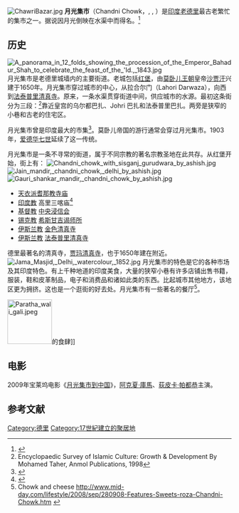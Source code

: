 {{Coord|28.656|N|77.231|E|region:IN-DL_type:landmark_scale:50|display=title}}  
[[Image:ChawriBazar.jpg|thumb]]
'''月光集市'''（Chandni Chowk，{{lang-hi|चाँदनी चौक}}, {{lang-ur|{{Nastaliq|چاندنی چوک}}}}, {{lang-pa|ਚਾਂਦਨੀ ਚੌਂਕ}}）是[[印度|印度]][[老德里|老德里]]最古老繁忙的集市之一。据说因月光倒映在水渠中而得名。<ref>{{Cite web |url=http://www.chillibreeze.com/articles/ACulinaryCruise.asp |title=Chandni Chowk |access-date=2011-06-23 |archive-url=https://web.archive.org/web/20131021021156/http://www.chillibreeze.com/articles/ACulinaryCruise.asp |archive-date=2013-10-21 |dead-url=yes }}</ref>

== 历史 ==
[[File:A_panorama_in_12_folds_showing_the_procession_of_the_Emperor_Bahadur_Shah_to_celebrate_the_feast_of_the_'Id.,_1843.jpg|thumb]]
月光集市是老德里城墙内的主要街道。老城包括[[红堡|红堡]]，由[[莫卧儿王朝|莫卧儿王朝]]皇帝[[沙贾汗|沙贾汗]]兴建于1650年。月光集市穿过城市的中心，从拉合尔门（Lahori Darwaza），向西到[[法泰普里清真寺|法泰普里清真寺]]。原来，一条水渠贯穿街道中间，供应城市的水源。最初这条街分为三段：<ref>Encyclopaedic Survey of Islamic Culture: Growth & Development
By Mohamed Taher, Anmol Publications, 1998</ref>靠近皇宫的乌尔都巴扎、Johri 巴扎和法泰普里巴扎。两旁是狭窄的小巷和古老的住宅区。

月光集市曾是印度最大的市集<ref>{{Cite web |url=http://www.columbia.edu/itc/mealac/pritchett/00routesdata/1600_1699/shahjahanabad/chandnichauk/chandnichauk.html |title=Chandni Chowk Scenes from 1814-1876 |access-date=2011-06-23 |archive-date=2018-08-14 |archive-url=https://web.archive.org/web/20180814034711/http://www.columbia.edu/itc/mealac/pritchett/00routesdata/1600_1699/shahjahanabad/chandnichauk/chandnichauk.html |dead-url=no }}</ref>。莫卧儿帝国的游行通常会穿过月光集市。1903年，[[爱德华七世|爱德华七世]]延续了这一传统。  

月光集市是一条不寻常的街道，属于不同宗教的著名宗教圣地在此共存。从红堡开始，街上有： 
[[File:Chandni_chowk_with_sisganj_gurudwara_by_ashish.jpg|thumb]]
[[File:Jain_mandir,_chandni_chowk,_delhi_by_ashish.jpg|thumb]]
[[File:Gauri_shankar_mandir,_chandni_chowk_by_ashish.jpg|thumb]]
* [[天衣派耆那教寺庙|天衣派耆那教寺庙]]
* [[印度教|印度教]] 高里三喀庙<ref name=pilgrimage>{{Cite web|url=http://d2i.in/visit/Gauri-Shankar-Temple_Chandni-Chowk_Delhi-NCR_Pilgrimage/2665|title=Gauri Shankar Temple|deadurl=yes|archiveurl=https://web.archive.org/web/20110721154515/http://d2i.in/visit/Gauri-Shankar-Temple_Chandni-Chowk_Delhi-NCR_Pilgrimage/2665|archivedate=2011年7月21日|df=}}</ref>
* [[基督教|基督教]] [[中央浸信会_(德里)|中央浸信会]]
* [[锡克教|锡克教]] [[希斯甘吉谒师所|希斯甘吉谒师所]]
* [[伊斯兰教|伊斯兰教]] [[金色清真寺|金色清真寺]]
* [[伊斯兰教|伊斯兰教]] [[法泰普里清真寺|法泰普里清真寺]]

德里最著名的清真寺，[[贾玛清真寺|贾玛清真寺]]，也于1650年建在附近。
[[Image:Jama_Masjid,_Delhi,_watercolour,_1852.jpg|left]]
月光集市的特色是它的各种市场及其印度特色。有上千种地道的印度美食，大量的狭窄小巷有许多店铺出售书籍，服装，鞋和皮革制品，电子和消费品和诸如此类的东西。比起城市其他地方，该地区更为拥挤。这也是一个逛街的好去处。月光集市有一些著名的餐厅<ref>Chowk and cheese http://www.mid-day.com/lifestyle/2008/sep/280908-Features-Sweets-roza-Chandni-Chowk.htm {{Wayback|url=http://www.mid-day.com/lifestyle/2008/sep/280908-Features-Sweets-roza-Chandni-Chowk.htm |date=20110617113008 }}</ref>。

[[Image:Paratha_wali_gali.jpeg|100px]]的食肆]]

== 电影 ==
2009年宝莱坞电影《[[从印度到中国|月光集市到中国]]》，[[阿克夏·庫馬|阿克夏·庫馬]]、[[荻皮卡·帕都恭|荻皮卡·帕都恭]]主演。

{{commons|Chandni Chowk}}
{{德里地标}}
==参考文献==
 <references/>

[[Category:德里|Category:德里]]
[[Category:17世紀建立的聚居地|Category:17世紀建立的聚居地]]